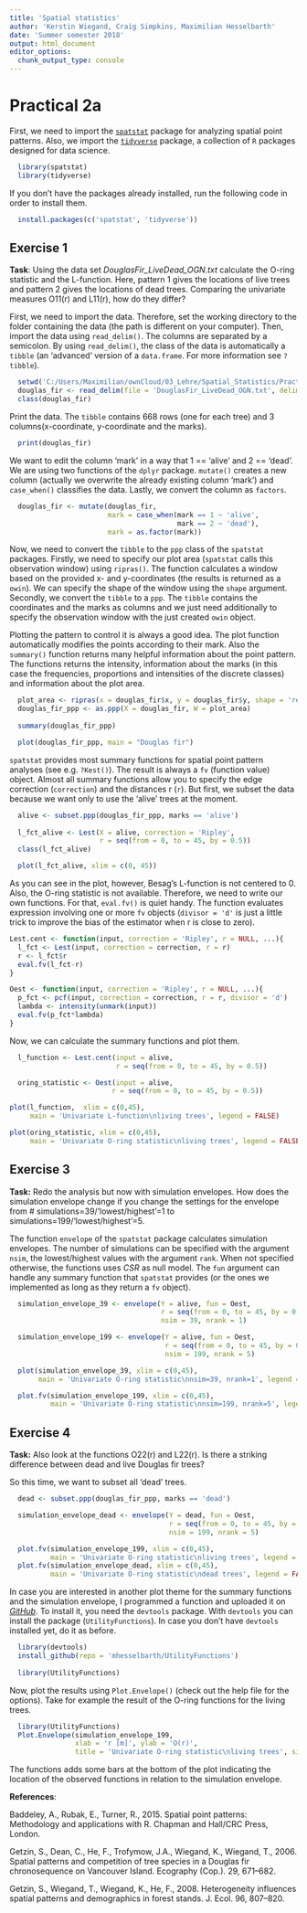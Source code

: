 ```yaml
---
title: 'Spatial statistics'
author: 'Kerstin Wiegand, Craig Simpkins, Maximilian Hesselbarth'
date: 'Summer semester 2018'
output: html_document
editor_options: 
  chunk_output_type: console
---
```


# Practical 2a

First, we need to import the [`spatstat`](https://spatstat.org) package for analyzing spatial point patterns. Also, we import the [`tidyverse`](https://www.tidyverse.org) package, a collection of `R` packages designed for data science.

```r
  library(spatstat)
  library(tidyverse)
```

If you don't have the packages already installed, run the following code in order to install them. 

```r
  install.packages(c('spatstat', 'tidyverse'))
```

## Exercise 1 

__Task__: Using the data set *DouglasFir_LiveDead_OGN.txt* calculate the O-ring statistic and the L-function. Here, pattern 1 gives the locations of live trees and pattern 2 gives the locations of dead trees. Comparing the univariate measures O11(r) and L11(r), how do they differ?

First, we need to import the data. Therefore, set the working directory to the folder containing the data (the path is different on your computer). Then, import the data using `read_delim()`. The columns are separated by a semicolon. By using `read_delim()`, the class of the data is automatically a `tibble` (an 'advanced' version of a `data.frame`. For more information see `?tibble`). 

```r
  setwd('C:/Users/Maximilian/ownCloud/03_Lehre/Spatial_Statistics/Practicals/Spatial_statistics_R')
  douglas_fir <- read_delim(file = 'DouglasFir_LiveDead_OGN.txt', delim = ';')
  class(douglas_fir)
```

Print the data. The `tibble` contains 668 rows (one for each tree) and 3 columns(x-coordinate, y-coordinate and the marks).
```r
  print(douglas_fir)
```

We want to edit the column 'mark' in a way that 1 == 'alive' and 2 == 'dead'. We are using two functions of the `dplyr` package. `mutate()` creates a new column (actually we overwrite the already existing column 'mark') and `case_when()` classifies the data. Lastly, we convert the column as `factors`. 

```r
  douglas_fir <- mutate(douglas_fir,
                        mark = case_when(mark == 1 ~ 'alive',
                                         mark == 2 ~ 'dead'),
                        mark = as.factor(mark))
```

Now, we need to convert the `tibble`  to the `ppp` class of the `spatstat` packages. Firstly, we need to specify our plot area (`spatstat` calls this observation window) using `ripras()`. The function calculates a window based on the provided x- and y-coordinates (the results is returned as a `owin`). We can specify the shape of the window using the `shape` argument. Secondly, we convert the `tibble` to a `ppp`. The `tibble` contains the coordinates and the marks as columns and we just need additionally to specify the observation window with the just created `owin` object.

Plotting the pattern to control it is always a good idea. The plot function automatically modifies the points according to their mark. Also the `summary()` function returns many helpful information about the point pattern. The functions returns the intensity, information about the marks (in this case the frequencies, proportions and intensities of the discrete classes) and information about the plot area.

```r
  plot_area <- ripras(x = douglas_fir$x, y = douglas_fir$y, shape = 'rectangle')
  douglas_fir_ppp <- as.ppp(X = douglas_fir, W = plot_area)
  
  summary(douglas_fir_ppp)
``` 

```r
  plot(douglas_fir_ppp, main = "Douglas fir")
```

`spatstat` provides most summary functions for spatial point pattern analyses (see e.g. `?Kest()`). The result is always a `fv` (function value) object. Almost all summary functions allow you to specify the edge correction (`correction`) and the distances r (`r`). But first, we subset the data because we want only to use the 'alive' trees at the moment.

```r
  alive <- subset.ppp(douglas_fir_ppp, marks == 'alive')
  
  l_fct_alive <- Lest(X = alive, correction = 'Ripley', 
                      r = seq(from = 0, to = 45, by = 0.5))
  class(l_fct_alive)
```

```r
  plot(l_fct_alive, xlim = c(0, 45))
```

As you can see in the plot, however, Besag's L-function is not centered to 0. Also, the O-ring statistic is not available. Therefore, we need to write our own functions. For that, `eval.fv()` is quiet handy. The function evaluates expression involving one or more `fv` objects (`divisor = 'd'` is just a little trick to improve the bias of the estimator when r is close to zero).

```r
Lest.cent <- function(input, correction = 'Ripley', r = NULL, ...){
  l_fct <- Lest(input, correction = correction, r = r)
  r <- l_fct$r
  eval.fv(l_fct-r)
}

Oest <- function(input, correction = 'Ripley', r = NULL, ...){
  p_fct <- pcf(input, correction = correction, r = r, divisor = 'd')
  lambda <- intensity(unmark(input))
  eval.fv(p_fct*lambda)
}
```

Now, we can calculate the summary functions and plot them.

```r
  l_function <- Lest.cent(input = alive, 
                          r = seq(from = 0, to = 45, by = 0.5))

  oring_statistic <- Oest(input = alive, 
                         r = seq(from = 0, to = 45, by = 0.5))

```

```r
plot(l_function,  xlim = c(0,45), 
     main = 'Univariate L-function\nliving trees', legend = FALSE)

plot(oring_statistic, xlim = c(0,45), 
     main = 'Univariate O-ring statistic\nliving trees', legend = FALSE)
```

## Exercise 3
__Task:__ Redo the analysis but now with simulation envelopes. How does the simulation envelope change if you change the settings for the envelope from # simulations=39/'lowest/highest'=1 to simulations=199/'lowest/highest'=5.

The function `envelope` of the `spatstat` package calculates simulation envelopes. The number of simulations can be specified with the argument `nsim`, the lowest/highest values with the argument `rank`. When not specified otherwise, the functions uses _CSR_ as null model. The `fun` argument can handle any summary function that `spatstat` provides (or the ones we implemented as long as they return a `fv` object).

```r
  simulation_envelope_39 <- envelope(Y = alive, fun = Oest, 
                                     r = seq(from = 0, to = 45, by = 0.5),
                                     nsim = 39, nrank = 1)

  simulation_envelope_199 <- envelope(Y = alive, fun = Oest, 
                                      r = seq(from = 0, to = 45, by = 0.5),
                                      nsim = 199, nrank = 5)
```

```r
  plot(simulation_envelope_39, xlim = c(0,45), 
       main = 'Univariate O-ring statistic\nnsim=39, nrank=1', legend = FALSE)

  plot.fv(simulation_envelope_199, xlim = c(0,45), 
          main = 'Univariate O-ring statistic\nnsim=199, nrank=5', legend = FALSE)
```

## Exercise 4 
__Task:__ Also look at the functions O22(r) and L22(r). Is there a striking difference between dead and live Douglas fir trees?

So this time, we want to subset all 'dead' trees.

```r
  dead <- subset.ppp(douglas_fir_ppp, marks == 'dead')

  simulation_envelope_dead <- envelope(Y = dead, fun = Oest, 
                                       r = seq(from = 0, to = 45, by = 0.5),
                                       nsim = 199, nrank = 5)
```

```r
  plot.fv(simulation_envelope_199, xlim = c(0,45), 
          main = 'Univariate O-ring statistic\nliving trees', legend = FALSE)
  plot.fv(simulation_envelope_dead, xlim = c(0,45), 
          main = 'Univariate O-ring statistic\ndead trees', legend = FALSE)
```

In case you are interested in another plot theme for the summary functions and the simulation envelope, I programmed a function and uploaded it on [*GitHub*](https://github.com). To install it, you need the `devtools` package. With `devtools` you can install the package (`UtilityFunctions`). In case you don't have `devtools` installed yet, do it as before.

```r
  library(devtools)
  install_github(repo = 'mhesselbarth/UtilityFunctions')
  
  library(UtilityFunctions)
```

Now, plot the results using `Plot.Envelope()` (check out the help file for the options). Take for example the result of the O-ring functions for the living trees.

```r
  library(UtilityFunctions)
  Plot.Envelope(simulation_envelope_199, 
                xlab = 'r [m]', ylab = 'O(r)', 
                title = 'Univariate O-ring statistic\nliving trees', size = 7.5)
```

The functions adds some bars at the bottom of the plot indicating the location of the observed functions in relation to the simulation envelope.

__References__:

Baddeley, A., Rubak, E., Turner, R., 2015. Spatial point patterns: Methodology and applications with R. Chapman and Hall/CRC Press, London.

Getzin, S., Dean, C., He, F., Trofymow, J.A., Wiegand, K., Wiegand, T., 2006. Spatial patterns and competition of tree species in a Douglas fir chronosequence on Vancouver Island. Ecography (Cop.). 29, 671–682.

Getzin, S., Wiegand, T., Wiegand, K., He, F., 2008. Heterogeneity influences spatial patterns and demographics in forest stands. J. Ecol. 96, 807–820.